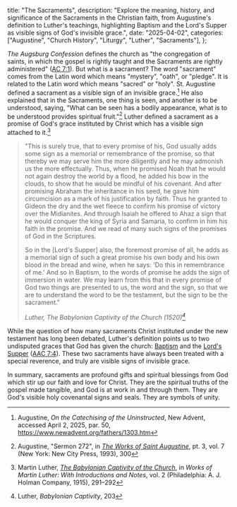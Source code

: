   title: "The Sacraments",
  description: "Explore the meaning, history, and significance of the Sacraments in the Christian faith, from Augustine's definition to Luther's teachings, highlighting Baptism and the Lord's Supper as visible signs of God's invisible grace.",
  date: "2025-04-02",
  categories: ["Augustine", "Church History", "Liturgy", "Luther", "Sacraments"],
};

*The Augsburg Confession* defines the church as "the congregation of saints, in which the gospel is rightly taught and the Sacraments are rightly administered" ([AC 7:1](https://bookofconcord.org/augsburg-confession/of-the-church)). But what is a sacrament? The word "sacrament" comes from the Latin word *<Definition lang="latin" anchor="sacramentum" text="sacramentum" />* which means "mystery", "oath", or "pledge". It is related to the Latin word *<Definition lang="latin" anchor="sacer" text="sacer" />* which means "sacred" or "holy". St. Augustine defined a sacrament as a visible sign of an invisible grace.[^1] He also explained that in the Sacraments, one thing is seen, and another is to be understood, saying, "What can be seen has a bodily appearance, what is to be understood provides spiritual fruit."[^2] Luther defined a sacrament as a promise of God's grace instituted by Christ which has a visible sign attached to it.[^3]

> "This is surely true, that to every promise of his, God usually adds some sign as a memorial or remembrance of the promise, so that thereby we may serve him the more diligently and he may admonish us the more effectually. Thus, when he promised Noah that he would not again destroy the world by a flood, he added his bow in the clouds, to show that he would be mindful of his covenant. And after promising Abraham the inheritance in his seed, he gave him circumcision as a mark of his justification by faith. Thus he granted to Gideon the dry and the wet fleece to confirm his promise of victory over the Midianites. And through Isaiah he offered to Ahaz a sign that he would conquer the king of Syria and Samaria, to confirm in him his faith in the promise. And we read of many such signs of the promises of God in the Scriptures.
>
> So in the [Lord's Supper] also, the foremost promise of all, he adds as a memorial sign of such a great promise his own body and his own blood in the bread and wine, when he says: 'Do this in remembrance of me.' And so in Baptism, to the words of promise he adds the sign of immersion in water. We may learn from this that in every promise of God two things are presented to us, the word and the sign, so that we are to understand the word to be the testament, but the sign to be the sacrament."
>
> <cite>Luther, *The Babylonian Captivity of the Church* (1520)[^4]</cite>

While the question of how many sacraments Christ instituted under the new testament has long been debated, Luther's definition points us to two undisputed graces that God has given the church: [Baptism](/meditations/baptism) and the [Lord's Supper](/meditations/the-lords-supper) ([AAC 7:4](https://bookofconcord.org/defense/of-the-number-and-use-of-sacraments/#ap-xiii-0004)). These two sacraments have always been treated with a special reverence, and truly are visible signs of invisible grace.

In summary, sacraments are profound gifts and spiritual blessings from God which stir up our faith and love for Christ. They are the spiritual truths of the gospel made tangible, and God is at work in and through them. They are God's visible holy covenantal signs and seals. They are symbols of unity.

[^1]: Augustine, *On the Catechising of the Uninstructed*, New Advent, accessed April 2, 2025, par. 50, https://www.newadvent.org/fathers/1303.htm

[^2]: Augustine, "Sermon 272", in *[The Works of Saint Augustine](https://wesleyscholar.com/wp-content/uploads/2019/04/Augustine-Sermons-230-272.pdf)*, pt. 3, vol. 7 (New York: New City Press, 1993), 300

[^3]: Martin Luther, [*The Babylonian Captivity of the Church*](https://www.onthewing.org/user/Luther%20-%20Babylonian%20Captivity.pdf), in *Works of Martin Luther: With Introductions and Notes*, vol. 2 (Philadelphia: A. J. Holman Company, 1915), 291–292

[^4]: Luther, *Babylonian Captivity*, 203
